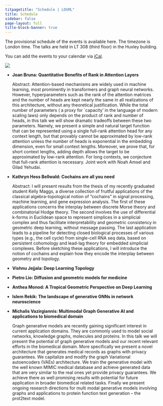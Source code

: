 ```yaml
---
titpagetitle: "Schedule | LOGML"
title: Schedule
sidebar: false
page-layout: full
title-block-banner: true 
---
```


The provisional schedule of the events is available here. The timezone is London time. The talks are held in LT 308 (third floor) in the Huxley building.

You can add the events to your calendar via [iCal](https://calendar.google.com/calendar/ical/logml.committee%40gmail.com/public/basic.ics).


![](img/calendar.png)

*   **Joan Bruna: Quantitative Benefits of Rank in Attention Layers**

    Abstract: Attention-based mechanisms are widely used in machine learning, most prominently in transformers and graph neural networks.
    However, hyperparameters such as the rank of the attention matrices and the number of heads are kept nearly the same in all realizations of this architecture, without any theoretical justification.
    While the total number of parameters ( a proxy for `capacity' in the language of modern scaling laws) only depends on the product of rank and number of heads, in this talk
we will show dramatic tradeoffs between these two parameters.
    Namely, we present a simple and natural target function that can be represented using a single full-rank attention head for any context length, but that provably cannot be approximated by low-rank attention unless the number of heads is exponential in the embedding dimension, even for small context lengths.
    Moreover, we prove that, for short context lengths, adding depth allows the target to be approximated by low-rank attention. For long contexts, we conjecture that full-rank attention is necessary.
    Joint work with Noah Amsel and Gilad Yehudai.

*   **Kathryn Hess Bellwald: Cochains are all you need**

    Abstract: I will present results from the thesis of my recently graduated student Kelly Maggs, a diverse collection of fruitful applications of the classical algebra-topological notion of “cochains” in signal processing, machine learning, and gene expression analysis. The first of these applications concerns the interplay between discrete Morse theory and combinatorial Hodge theory. The second involves the use of differential k-forms in Euclidean space to represent simplices in a simplicial complex and thus facilitate interpretability and geometric consistency in geometric deep learning, without message passing. The last application leads to a pipeline for detecting closed biological processes of various types (e.g., the cell cycle) from single-cell RNA seq data, based on persistent cohomology and lead-lag theory for embedded simplicial complexes. Before sketching these applications, I will introduce the notion of cochains and explain how they encode the interplay between geometry and topology.

*   **Vishnu Jejjala: Deep Learning Topology**

*   **Pietro Lio: Diffusion and geometric models for medicine**

*   **Anthea Monod: A Tropical Geometric Perspective on Deep Learning**

*   **Islem Rekik: The landscape of generative GNNs in network neuroscience**

*   **Michalis Vazirgiannis: Multimodal Graph Generative AI and applications to biomedical domain**

    Graph generative models are recently gaining significant interest in current application domains. They are commonly used to model social networks, knowledge graphs, molecules and proteins. In this talk we will present the potential of graph generative models and our recent relevant efforts in the biomedical domain. More specifically we present a novel architecture that generates medical records as graphs with privacy guarantees. We capitalize and modify the graph Variational autoencoders (VAEs) architecture. We train the generative model with the well known MIMIC medical database and achieve generated data that are very similar to the real ones yet provide privacy guarantees. We achieve there as well promising results with potential for future application in broader biomedical related tasks. Finally we present ongoing research directions for multi modal generative models involving graphs and applications to protein function text generation – the prot2text model.
